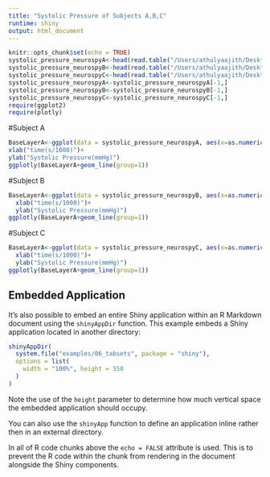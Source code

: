 ```yaml
---
title: "Systolic Pressure of Subjects A,B,C"
runtime: shiny
output: html_document
---
```


```r
knitr::opts_chunk$set(echo = TRUE)
systolic_pressure_neurospyA<-head(read.table("/Users/athulyaajith/Desktop/systolic_pressure_neurospyA.csv", sep=","),1000)
systolic_pressure_neurospyB<-head(read.table("/Users/athulyaajith/Desktop/systolic_pressure_neurospyB.csv", sep=","),1000)
systolic_pressure_neurospyC<-head(read.table("/Users/athulyaajith/Desktop/systolic_pressure_neurospyC.csv", sep=","),1000)
systolic_pressure_neurospyA<-systolic_pressure_neurospyA[-1,]
systolic_pressure_neurospyB<-systolic_pressure_neurospyB[-1,]
systolic_pressure_neurospyC<-systolic_pressure_neurospyC[-1,]
require(ggplot2)
require(plotly)
```
#Subject A
```r

BaseLayerA<-ggplot(data = systolic_pressure_neurospyA, aes(x=as.numeric(V1),y = as.numeric(V2)))+
xlab("time(s/1000)")+
ylab("Systolic Pressure(mmHg)")
ggplotly(BaseLayerA+geom_line(group=1))
```
#Subject B
```r

BaseLayerA<-ggplot(data = systolic_pressure_neurospyB, aes(x=as.numeric(V1),y = as.numeric(V2)))+
  xlab("time(s/1000)")+
  ylab("Systolic Pressure(mmHg)")
ggplotly(BaseLayerA+geom_line(group=1))
```
#Subject C
```r

BaseLayerA<-ggplot(data = systolic_pressure_neurospyC, aes(x=as.numeric(V1),y= as.numeric(V2)))+
  xlab("time(s/1000)")+
  ylab("Systolic Pressure(mmHg)")
ggplotly(BaseLayerA+geom_line(group=1))

```

## Embedded Application

It's also possible to embed an entire Shiny application within an R Markdown document using the `shinyAppDir` function. This example embeds a Shiny application located in another directory:

```r
shinyAppDir(
  system.file("examples/06_tabsets", package = "shiny"),
  options = list(
    width = "100%", height = 550
  )
)
```

Note the use of the `height` parameter to determine how much vertical space the embedded application should occupy.

You can also use the `shinyApp` function to define an application inline rather then in an external directory.

In all of R code chunks above the `echo = FALSE` attribute is used. This is to prevent the R code within the chunk from rendering in the document alongside the Shiny components.



